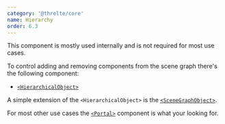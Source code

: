 ```yaml
---
category: '@threlte/core'
name: Hierarchy
order: 6.3
---
```


<Tip type="warning">
  This component is mostly used internally and is not required for most use cases.
</Tip>

To control adding and removing components from the scene graph there's the following component:

- [`<HierarchicalObject>`](/docs/reference/core/hierarchical-object)

A simple extension of the `<HierarchicalObject>` is the [`<SceneGraphObject>`](/docs/reference/core/scene-graph-object).

For most other use cases the [`<Portal>`](/docs/reference/extras/portal) component is what your looking for.
